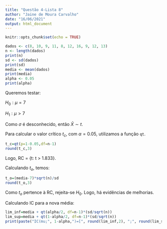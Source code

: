 ---
title: "Questão 4-Lista 8"
author: "Jaine de Moura Carvalho"
date: "16/06/2021"
output: html_document
---

```{r setup, include=FALSE}
knitr::opts_chunk$set(echo = TRUE)
```

```{r, echo=TRUE}
dados <- c(8, 10, 9, 11, 8, 12, 16, 9, 12, 13)
n <- length(dados)
print(n)
sd <- sd(dados)
print(sd)
media <- mean(dados)
print(media)
alpha <- 0.05
print(alpha)
```
Queremos testar:

$H_{0}: \mu = 7$

$H_{1}: \mu > 7$

Como $\sigma$ é desconhecido, então $\bar{X}\sim{t}$.

Para calcular o valor crítico $t_{c}$, com $\alpha =0.05$, utilizamos a função `qt`.

```{r, echo=TRUE}
t_c=qt(p=1-0.05,df=n-1)
round(t_c,3)
```
Logo, RC = {t: t > 1.833}.

Calculando $t_{o}$, temos:
```{r, echo=TRUE}
t_o=(media-7)*sqrt(n)/sd
round(t_o,3)
```
Como $t_{o}$ pertence à RC, rejeita-se $H_{0}$. Logo, há evidências de  melhorias.

Calculando IC para a nova média:
```{r, echo=TRUE}
lim_inf=media + qt(alpha/2, df=n-1)*(sd/sqrt(n))
lim_sup=media + qt(1-alpha/2, df=n-1)*(sd/sqrt(n))
print(paste("IC(mu;", 1-alpha,")=[", round(lim_inf,2), ";", round(lim_sup,2),"]"))
```

